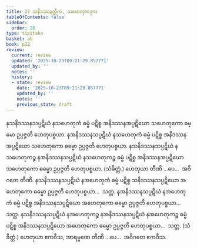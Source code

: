```yaml
---
title: 27 သနိဒဿနတ္တိက, သဟေတုကဒုက
tableOfContents: false
sidebar:
  order: 28
type: tipitaka
basket: ab
book: p22
review:
  current: review
  updated: '2025-10-23T09:21:29.857771'
  updated_by: ''
  notes: ''
  history:
  - state: review
    date: '2025-10-23T09:21:29.857771'
    updated_by: ''
    notes: ''
    previous_state: draft
---
```



<ReviewStatus review={frontmatter.review} showDetails={true} />

<HypothesisAnnotation frontmatter={frontmatter} />

<DynamicBreadcrumb />

<Division number="58" book="p22" e="ch" v="40" p="389">

<Paragraph number="137" book="p22">
နသနိဒဿနသပ္ပဋိဃံ နသဟေတုကံ ဓမ္မံ ပဋိစ္စ အနိဒဿနအပ္ပဋိဃော သဟေတုကော ဓမ္မော ဥပ္ပဇ္ဇတိ ဟေတုပစ္စယာ. နအနိဒဿနသပ္ပဋိဃံ နသဟေတုကံ ဓမ္မံ ပဋိစ္စ အနိဒဿနအပ္ပဋိဃော သဟေတုကော ဓမ္မော ဥပ္ပဇ္ဇတိ ဟေတုပစ္စယာ. နသနိဒဿနသပ္ပဋိဃံ နသဟေတုကဉ္စ နအနိဒဿနသပ္ပဋိဃံ နသဟေတုကဉ္စ ဓမ္မံ ပဋိစ္စ အနိဒဿနအပ္ပဋိဃော သဟေတုကော ဓမ္မော ဥပ္ပဇ္ဇတိ ဟေတုပစ္စယာ. (သံခိတ္တံ.) ဟေတုယာ တီဏိ …ပေ…  အဝိဂတေ တီဏိ.
</Paragraph>

<Paragraph number="138" book="p22">
နသနိဒဿနသပ္ပဋိဃံ နအဟေတုကံ ဓမ္မံ ပဋိစ္စ သနိဒဿနသပ္ပဋိဃော အဟေတုကော ဓမ္မော ဥပ္ပဇ္ဇတိ ဟေတုပစ္စယာ…  သတ္တ.
</Paragraph>

<Paragraph number="139" book="p22">
နအနိဒဿနသပ္ပဋိဃံ နအဟေတုကံ ဓမ္မံ ပဋိစ္စ အနိဒဿနသပ္ပဋိဃော အဟေတုကော ဓမ္မော ဥပ္ပဇ္ဇတိ ဟေတုပစ္စယာ…  သတ္တ.
</Paragraph>

<Paragraph number="140" book="p22">
နသနိဒဿနသပ္ပဋိဃံ နအဟေတုကဉ္စ နအနိဒဿနသပ္ပဋိဃံ နအဟေတုကဉ္စ ဓမ္မံ ပဋိစ္စ အနိဒဿနသပ္ပဋိဃော အဟေတုကော ဓမ္မော ဥပ္ပဇ္ဇတိ ဟေတုပစ္စယာ…  သတ္တ. (သံခိတ္တံ.) ဟေတုယာ ဧကဝီသ, အာရမ္မဏေ တီဏိ …ပေ…  အဝိဂတေ ဧကဝီသ.
</Paragraph>
</Division>